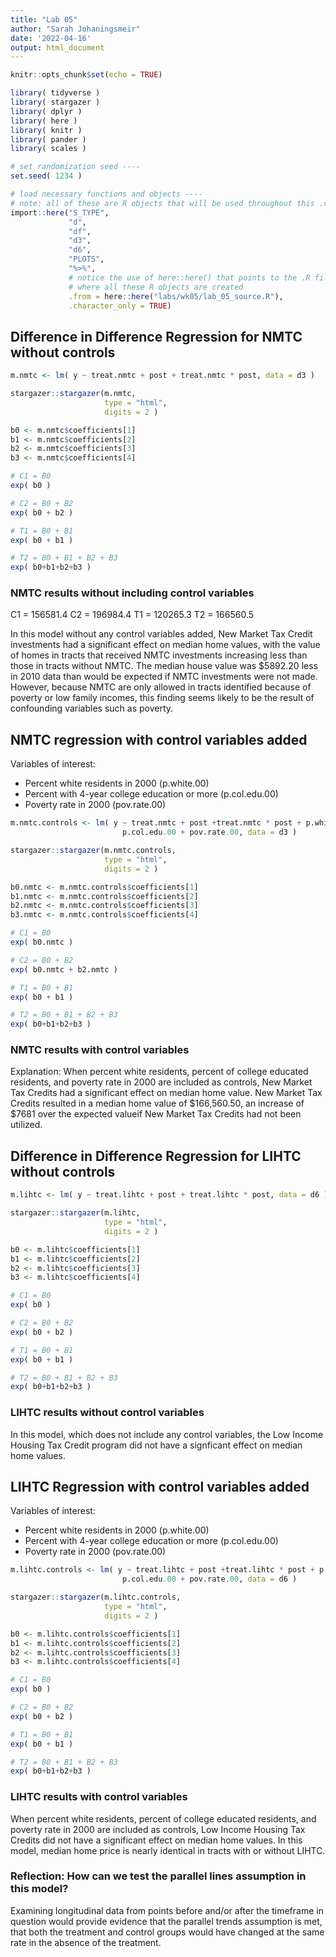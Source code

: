 ```yaml
---
title: "Lab 05"
author: "Sarah Johaningsmeir"
date: '2022-04-16'
output: html_document
---
```


```r
knitr::opts_chunk$set(echo = TRUE)
```


```r

library( tidyverse )
library( stargazer )
library( dplyr )
library( here )
library( knitr )
library( pander )
library( scales )

# set randomization seed ----
set.seed( 1234 )


```


```r

# load necessary functions and objects ----
# note: all of these are R objects that will be used throughout this .rmd file
import::here("S_TYPE",
             "d",
             "df",
             "d3",
             "d6",
             "PLOTS",
             "%>%",
             # notice the use of here::here() that points to the .R file
             # where all these R objects are created
             .from = here::here("labs/wk05/lab_05_source.R"),
             .character_only = TRUE)

```



## Difference in Difference Regression for NMTC without controls

```r

m.nmtc <- lm( y ~ treat.nmtc + post + treat.nmtc * post, data = d3 )

stargazer::stargazer(m.nmtc,
                     type = "html",
                     digits = 2 )

```


```r

b0 <- m.nmtc$coefficients[1] 
b1 <- m.nmtc$coefficients[2]
b2 <- m.nmtc$coefficients[3]
b3 <- m.nmtc$coefficients[4]

# C1 = B0  
exp( b0 )

```

```r

# C2 = B0 + B2 
exp( b0 + b2 )

```

```r

# T1 = B0 + B1 
exp( b0 + b1 )

```

```r

# T2 = B0 + B1 + B2 + B3 
exp( b0+b1+b2+b3 )

```
### NMTC results without including control variables

C1 = 156581.4
C2 = 196984.4
T1 = 120265.3
T2 = 166560.5 

In this model without any control variables added, New Market Tax Credit investments 
had a significant effect on median home values, with the value of homes in tracts 
that received NMTC investments increasing less than those in tracts without NMTC.
The median house value was $5892.20 less in 2010 data than would be expected if 
NMTC investments were not made. 
However, because NMTC are only allowed in tracts identified because of poverty or
low family incomes, this finding seems likely to be the result of confounding
variables such as poverty.


## NMTC regression with control variables added

Variables of interest:

* Percent white residents in 2000 (p.white.00)
* Percent with 4-year college education or more (p.col.edu.00)
* Poverty rate in 2000 (pov.rate.00)

```r

m.nmtc.controls <- lm( y ~ treat.nmtc + post +treat.nmtc * post + p.white + 
                         p.col.edu.00 + pov.rate.00, data = d3 )

stargazer::stargazer(m.nmtc.controls,
                     type = "html",
                     digits = 2 )

```


```r

b0.nmtc <- m.nmtc.controls$coefficients[1] 
b1.nmtc <- m.nmtc.controls$coefficients[2]
b2.nmtc <- m.nmtc.controls$coefficients[3]
b3.nmtc <- m.nmtc.controls$coefficients[4]

# C1 = B0  
exp( b0.nmtc )

# C2 = B0 + B2 
exp( b0.nmtc + b2.nmtc )

# T1 = B0 + B1 
exp( b0 + b1 )

# T2 = B0 + B1 + B2 + B3 
exp( b0+b1+b2+b3 )


```

### NMTC results with control variables

Explanation:
When percent white residents, percent of college educated residents, and poverty 
rate in 2000 are included as controls, New Market Tax Credits had a significant
effect on median home value. New Market Tax Credits resulted in a median home 
value of $166,560.50, an increase of $7681 over the expected valueif New Market 
Tax Credits had not been utilized.



## Difference in Difference Regression for LIHTC without controls

```r

m.lihtc <- lm( y ~ treat.lihtc + post + treat.lihtc * post, data = d6 )

stargazer::stargazer(m.lihtc,
                     type = "html",
                     digits = 2 )

```


```r

b0 <- m.lihtc$coefficients[1] 
b1 <- m.lihtc$coefficients[2]
b2 <- m.lihtc$coefficients[3]
b3 <- m.lihtc$coefficients[4]

# C1 = B0  
exp( b0 )

# C2 = B0 + B2 
exp( b0 + b2 )

# T1 = B0 + B1 
exp( b0 + b1 )

# T2 = B0 + B1 + B2 + B3 
exp( b0+b1+b2+b3 )

```
### LIHTC results without control variables

In this model, which does not include any control variables, the Low Income Housing
Tax Credit program did not have a signficant effect on median home values.


## LIHTC Regression with control variables added

Variables of interest:

* Percent white residents in 2000 (p.white.00)
* Percent with 4-year college education or more (p.col.edu.00)
* Poverty rate in 2000 (pov.rate.00)


```r

m.lihtc.controls <- lm( y ~ treat.lihtc + post +treat.lihtc * post + p.white + 
                         p.col.edu.00 + pov.rate.00, data = d6 )

stargazer::stargazer(m.lihtc.controls,
                     type = "html",
                     digits = 2 )


```

```r

b0 <- m.lihtc.controls$coefficients[1] 
b1 <- m.lihtc.controls$coefficients[2]
b2 <- m.lihtc.controls$coefficients[3]
b3 <- m.lihtc.controls$coefficients[4]

# C1 = B0  
exp( b0 )

# C2 = B0 + B2 
exp( b0 + b2 )

# T1 = B0 + B1 
exp( b0 + b1 )

# T2 = B0 + B1 + B2 + B3 
exp( b0+b1+b2+b3 )


```
### LIHTC results with control variables

When percent white residents, percent of college educated residents, and poverty 
rate in 2000 are included as controls, Low Income Housing Tax Credits did not have
a significant effect on median home values. In this model, median home price is
nearly identical in tracts with or without LIHTC. 


### Reflection: How can we test the parallel lines assumption in this model?

Examining longitudinal data from points before and/or after the timeframe in question would provide evidence that the parallel trends assumption is met, that both the treatment and control groups would have changed at the same rate in the absence of the treatment. 

